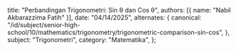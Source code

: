   title: "Perbandingan Trigonometri: Sin θ dan Cos θ",
  authors: [{ name: "Nabil Akbarazzima Fatih" }],
  date: "04/14/2025",
  alternates: {
    canonical:
      "/id/subject/senior-high-school/10/mathematics/trigonometry/trigonometric-comparison-sin-cos",
  },
  subject: "Trigonometri",
  category: "Matematika",
};
